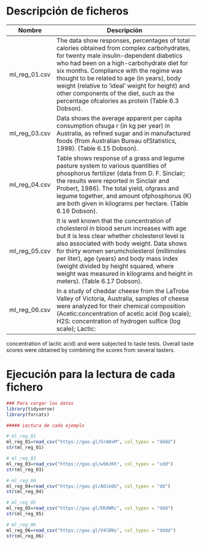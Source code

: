 # Descripción de ficheros

Nombre             | Descripción
-------------------|------------------------------------------------------------
ml_reg_01.csv       |   The data show responses, percentages of total calories obtained from complex carbohydrates, for twenty male insulin-dependent diabetics who had been on a high-carbohydrate diet for six months. Compliance with the regime was thought to be related to age (in years), body weight (relative to ‘ideal’ weight for height) and other components of the diet, such as the percentage ofcalories as protein (Table 6.3 Dobson).
ml_reg_03.csv       |   Data shows the average apparent per capita consumption ofsuga r (in kg per year) in Australia, as refined sugar and in manufactured foods (from Australian Bureau ofStatistics, 1998). (Table 6.15 Dobson).
ml_reg_04.csv       |  Table shows response of a grass and legume pasture system to various quantities of phosphorus fertilizer (data from D. F. Sinclair; the results were reported in Sinclair and Probert, 1986). The total yield, ofgrass and legume together, and amount ofphosphorus (K) are both given in kilograms per hectare. (Table 6.16 Dobson).
ml_reg_05.csv       |  It is well known that the concentration of cholesterol in blood serum increases with age but it is less clear whether cholesterol level is also associated with body weight. Data shows for thirty women serumcholesterol (millimoles per liter), age (years) and body mass index (weight divided by height squared, where weight was measured in kilograms and height in meters). (Table 6.17 Dobson).
ml_reg_06.csv       |  In a study of cheddar cheese from the LaTrobe Valley of Victoria, Australia, samples of cheese were analyzed for their chemical composition (Acetic:concentration of acetic acid (log scale); H2S: concentration of hydrogen sulfice (log scale); Lactic:
concentration of lactic acid) and were subjected to taste tests. Overall taste scores were obtained by combining the scores from several tasters.

# Ejecución para la lectura de cada fichero

```r
### Para cargar los datos
library(tidyverse)
library(forcats)

##### Lectura de cada ejemplo

# ml_reg_01
ml_reg_01=read_csv("https://goo.gl/Grm8xM", col_types = "dddd")
str(ml_reg_01)

# ml_reg_03
ml_reg_03=read_csv("https://goo.gl/w5KzKh", col_types = "cdd")
str(ml_reg_03)

# ml_reg_04
ml_reg_04=read_csv("https://goo.gl/AOikQU", col_types = "dd")
str(ml_reg_04)

# ml_reg_05
ml_reg_05=read_csv("https://goo.gl/EKXWRc", col_types = "ddd")
str(ml_reg_05)

# ml_reg_06
ml_reg_06=read_csv("https://goo.gl/V4lDNs", col_types = "dddd")
str(ml_reg_06)
```
